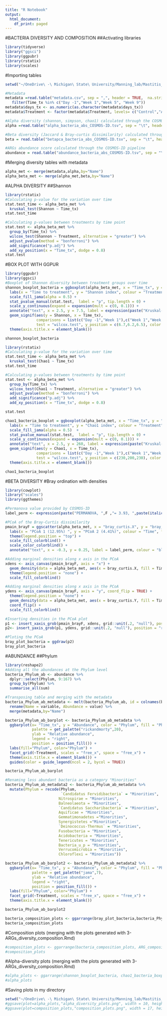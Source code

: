 ```yaml
---
title: "R Notebook"
output:
  html_document:
    df_print: paged
---
```

#BACTERIA DIVERSITY AND COMPOSITION
##Activating libraries
```r
library(tidyverse)
library("ggsci")
library(ggpubr)
library(rstatix)
library(scales)
```

#Importing tables
```r
setwd("~/OneDrive\ -\ Michigan\ State\ University/Manning_lab/Mastitis_project/GitHub/data/")

#Metadata
metadata =read.table("metadata.csv", sep = ",", header = TRUE,  na.strings = "") %>% 
   filter(Time_tx %in% c("Day -1","Week 1","Week 5", "Week 9"))
metadata$days_tx <- as.numeric(as.character(metadata$days_tx))
metadata$Treatment <- factor(metadata$Treatment, levels= c("Control","Antibiotic"))

#Alpha diversity (shannon, simpson, chao1) calculated through the COSMOS-ID pipeline
alpha =read.table("alpha_bacteria_abs_COSMOS-ID.tsv", sep = "\t", header = TRUE,  na.strings = "") 

#Beta diversity (Jaccard & Bray-curtis dissimilarity) calculated through the COSMOS-ID pipeline
beta = read.table("betapca_bacteria_abs_COSMOS-ID.tsv", sep = "\t", header = TRUE,  na.strings = "") 

#ARGs abundance score calculated through the COSMOS-ID pipeline
abundance = read.table("abundance_bacteria_abs_COSMOS-ID.tsv", sep = "\t", header = TRUE,  na.strings = "", check.names = F)
```

#Merging diversity tables with metadata
```r
alpha_met <- merge(metadata,alpha,by="Name")
alpha_beta_met <- merge(alpha_met,beta,by="Name")
```

#ALPHA DIVERSITY
##Shannon
```r
library(rstatix)
#Calculating p-value for the variation over time
stat.test_time <- alpha_beta_met %>%
  kruskal_test(Shannon ~ Time_tx)
stat.test_time
```

```r
#Calculating p-values between treatments by time point
stat.test <- alpha_beta_met %>%
  group_by(Time_tx) %>%
  wilcox_test(Shannon ~ Treatment, alternative = "greater") %>%
  adjust_pvalue(method = "bonferroni") %>%
  add_significance("p.adj") %>% 
  add_xy_position(x = "Time_tx", dodge = 0.8)
stat.test
```
#BOX PLOT WITH GGPUR
```r
library(ggpubr)
library(ggsci)
#Boxplot of Shannon diversity between treatment groups over time
shannon_boxplot_bacteria = ggboxplot(alpha_beta_met, x = "Time_tx", y = "Shannon", color = "Treatment", palette = "jama", fill = "Treatment", add = c("jitter"), notch = F, outlier.shape = NA) +
  labs(x = "Time to treatment", y = "Shannon index", colour = "Treatment", fill = "Treatment") + 
  scale_fill_jama(alpha = 0.5) +
  stat_pvalue_manual(stat.test,  label = "p", tip.length = 0) +
  scale_y_continuous(expand = expansion(mult = c(0, 0.1))) +
  annotate("text", x = 2.5, y = 7.5, label = expression(paste("Kruskal-Wallis, ", paste(italic('p'))," = 1.12e-13"))) +
  geom_signif(aes(y = Shannon, x = Time_tx),
              comparisons = list(c("Day -1","Week 1"),c("Week 1","Week 5"),c("Week 5","Week 9") ), 
              test = "wilcox.test", y_position = c(6.7,6.2,6.5), color = "gray35", tip_length = 0.02) +
  theme(axis.title.x = element_blank())

shannon_boxplot_bacteria
```

```r
library(rstatix)
#Calculating p-value for the variation over time
stat.test_time <- alpha_beta_met %>%
  kruskal_test(Chao1 ~ Time_tx)
stat.test_time
```

```r
#Calculating p-values between treatments by time point
stat.test <- alpha_beta_met %>%
  group_by(Time_tx) %>%
  wilcox_test(Chao1 ~ Treatment, alternative = "greater") %>%
  adjust_pvalue(method = "bonferroni") %>%
  add_significance("p.adj") %>% 
  add_xy_position(x = "Time_tx", dodge = 0.8)

stat.test
```

```r
chao1_bacteria_boxplot = ggboxplot(alpha_beta_met, x = "Time_tx", y = "Chao1", color = "Treatment", palette = "jama", fill = "Treatment", add = c("jitter"), notch = F, outlier.shape = NA) +
  labs(x = "Time to treatment", y = "Chao1 index", colour = "Treatment", fill = "Treatment") + 
  scale_fill_jama(alpha = 0.5)  + 
  stat_pvalue_manual(stat.test,  label = "p", tip.length = 0) +
  scale_y_continuous(expand = expansion(mult = c(0, 0.1))) +
  annotate("text", x = 2.5, y = 260, label = expression(paste("Kruskal-Wallis, ", paste(italic('p'))," = 4.21e-11"))) +
  geom_signif(aes(y = Chao1, x = Time_tx),
              comparisons = list(c("Day -1","Week 1"),c("Week 1","Week 5"),c("Week 5","Week 9") ), 
              test = "wilcox.test", y_position = c(230,200,230), color = "gray35", tip_length = 0.02) +
  theme(axis.title.x = element_blank())

chao1_bacteria_boxplot
```

#BETA DIVERSITY
#Bray ordination with densities
```r
library(cowplot)
library("scales")
library(ggthemes)

#Permanova value provided by COSMOS-ID
label_perm <- expression(paste("PERMANOVA, ",F ,"= 3.93, ",paste(italic('p')),"=0.001"))

#PCoA of the Bray-Curtis dissimilarity 
pmain_brayF = ggscatter(alpha_beta_met, x = "bray_curtis.X", y = "bray_curtis.Y", color = "Time_tx", shape = "Treatment",ellipse = TRUE, ellipse.level=.7,mean.point = F, mean.point.size = 5, star.plot = F) +
  labs(x = "PCoA 1 (12.95%) ", y = "PCoA 2 (4.41%)", colour = "Time", fill = "Time") + 
  theme(legend.position = "top") +
  scale_fill_colorblind() +   
  scale_color_colorblind() +
  annotate("text", x = -0.3, y = 0.25, label = label_perm, colour = "black") 

#Adding marginal densities along x axis in the PCoA
xdens <- axis_canvas(pmain_brayF, axis = "x") +
  geom_density(data = alpha_beta_met, aes(x = bray_curtis.X, fill = Time_tx), alpha = 0.7, size = 0.2) +
  theme(legend.position = "none") +
  scale_fill_colorblind()

#Adding marginal densities along x axis in the PCoA
ydens <- axis_canvas(pmain_brayF, axis = "y", coord_flip = TRUE) +
  theme(legend.position = "none") +
  geom_density(data = alpha_beta_met, aes(x = bray_curtis.Y, fill = Time_tx), alpha = 0.7, size = 0.2)+
  coord_flip() +
  scale_fill_colorblind()

#Inserting densities in the PCoA plot
p1 <- insert_xaxis_grob(pmain_brayF, xdens, grid::unit(.2, "null"), position = "top")
p2<- insert_yaxis_grob(p1, ydens, grid::unit(.2, "null"), position = "right")

#Ploting the PCoA
bray_plot_bacteria = ggdraw(p2)
bray_plot_bacteria
```

#ABUNDANCE
##Phylum
```r
library(reshape2)
#Adding all the abundances at the Phylum level
bacteria_Phylum_ab <- abundance %>% 
  dplyr::select(Phylum, 9:167) %>% 
  group_by(Phylum) %>% 
  summarise_all(sum)

#Transposing table and merging with the metadata
bacteria_Phylum_ab_metadata <- melt(bacteria_Phylum_ab, id = colnames(bacteria_Phylum_ab)[1]) %>% 
  rename(Name = variable, Abundance = value) %>% 
  merge(metadata,by="Name")
```

```r
bacteria_Phylum_ab_barplot <- bacteria_Phylum_ab_metadata %>% 
  ggbarplot(x= "Time_tx", y = "Abundance", color = "Phylum", fill = "Phylum", 
            palette = get_palette("rickandmorty",20), 
            ylab = "Relative abundance", 
            legend = "right", 
            position = position_fill()) +
  labs(fill="Phylum", color="Phylum") +
  facet_grid(~Treatment, scales = "free_x", space = "free_x") +
  theme(axis.title.x = element_blank()) +
  guides(color = guide_legend(ncol = 2, bycol = TRUE))

bacteria_Phylum_ab_barplot
```

```r
#Renaming less abundant bacteria as a category "Minorities"
bacteria_Phylum_ab_metadata2 <- bacteria_Phylum_ab_metadata %>% 
  mutate(Phylum = recode(Phylum,
                         `Candidatus Fervidibacteria` = "Minorities",
                        Nitrospirae = "Minorities",
                        Balneolaeota = "Minorities",
                        `Candidatus Saccharibacteria` = "Minorities",
                        Aquificae = "Minorities",
                        Gemmatimonadetes ="Minorities",
                        Synergistetes ="Minorities",
                        `Deinococcus-Thermus` = "Minorities",
                        Fusobacteria = "Minorities",
                        Acidobacteria = "Minorities",
                        Tenericutes = "Minorities",
                        Bacteria_u_p = "Minorities",
                        Verrucomicrobia = "Minorities",
                        Chloroflexi = "Minorities"))
```

```r
bacteria_Phylum_ab_barplot2 <- bacteria_Phylum_ab_metadata2 %>% 
  ggbarplot(x= "Time_tx", y = "Abundance", color = "Phylum", fill = "Phylum", 
            palette = get_palette("jama",7), 
            ylab = "Relative abundance", 
            legend = "right", 
            position = position_fill()) +
  labs(fill="Phylum", color="Phylum") +
  facet_grid(~Treatment, scales = "free_x", space = "free_x") +
  theme(axis.title.x = element_blank())

bacteria_Phylum_ab_barplot2
```

```r
bacteria_composition_plots <- ggarrange(bray_plot_bacteria,bacteria_Phylum_ab_barplot2,ncol = 2, nrow = 1, align = "hv", widths = c(1,.8), labels = c("A","B"))
bacteria_composition_plots
```

#Composition plots (merging with the plots generated with 3-ARGs_diversity_composition.Rmd)
```r
#composition_plots <- ggarrange(bacteria_composition_plots, ARG_composition_plots, nrow = 2)
#composition_plots
```

#Alpha-diversity plots (merging with the plots generated with 3-ARGs_diversity_composition.Rmd)
```r
#alpha_plots <- ggarrange(shannon_boxplot_bacteria, chao1_bacteria_boxplot, shannon_boxplot_ARG, chao1_ARG_boxplot, nrow = 2, ncol = 2, labels = c("A","B","C","D"), common.legend = T)
#alpha_plots
```

#Saving plots in my directory
```r
setwd("~/OneDrive\ -\ Michigan\ State\ University/Manning_lab/Mastitis_project/figures/composition")
#ggsave(plot=alpha_plots,"alpha_diversity_plots.png", width = 10, height = 8)
#ggsave(plot=composition_plots,"composition_plots.png", width = 17, height = 8)
```